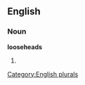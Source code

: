 
==English==

===Noun===
'''looseheads'''

# {{plural of|[[loosehead]]}}

[[Category:English plurals]]
